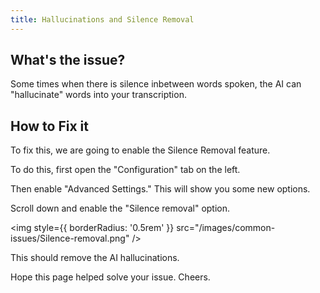 ```yaml
---
title: Hallucinations and Silence Removal
---
```


## What's the issue?

Some times when there is silence inbetween words spoken, the AI can "hallucinate" words into your transcription. 

## How to Fix it

To fix this, we are going to enable the Silence Removal feature. 

To do this, first open the "Configuration" tab on the left. 

Then enable "Advanced Settings." This will show you some new options. 

Scroll down and enable the "Silence removal" option. 

<img
style={{ borderRadius: '0.5rem' }}
src="/images/common-issues/Silence-removal.png"
/>

This should remove the AI hallucinations.

Hope this page helped solve your issue. Cheers.
